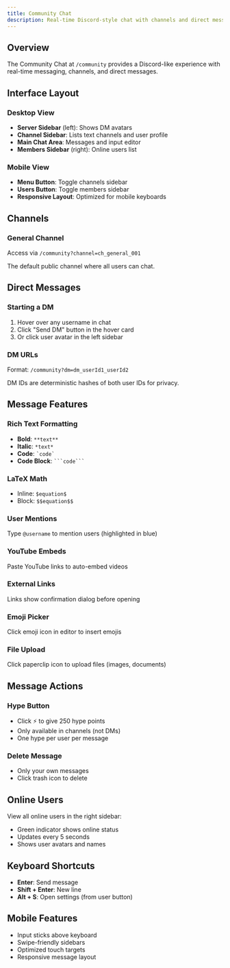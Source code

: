 ```yaml
---
title: Community Chat
description: Real-time Discord-style chat with channels and direct messages
---
```


## Overview

The Community Chat at `/community` provides a Discord-like experience with real-time messaging, channels, and direct messages.

## Interface Layout

### Desktop View
- **Server Sidebar** (left): Shows DM avatars
- **Channel Sidebar**: Lists text channels and user profile
- **Main Chat Area**: Messages and input editor
- **Members Sidebar** (right): Online users list

### Mobile View
- **Menu Button**: Toggle channels sidebar
- **Users Button**: Toggle members sidebar
- **Responsive Layout**: Optimized for mobile keyboards

## Channels

### General Channel
Access via `/community?channel=ch_general_001`

The default public channel where all users can chat.

## Direct Messages

### Starting a DM
1. Hover over any username in chat
2. Click "Send DM" button in the hover card
3. Or click user avatar in the left sidebar

### DM URLs
Format: `/community?dm=dm_userId1_userId2`

DM IDs are deterministic hashes of both user IDs for privacy.

## Message Features

### Rich Text Formatting
- **Bold**: `**text**`
- **Italic**: `*text*`
- **Code**: `` `code` ``
- **Code Block**: ` ```code``` `

### LaTeX Math
- Inline: `$equation$`
- Block: `$$equation$$`

### User Mentions
Type `@username` to mention users (highlighted in blue)

### YouTube Embeds
Paste YouTube links to auto-embed videos

### External Links
Links show confirmation dialog before opening

### Emoji Picker
Click emoji icon in editor to insert emojis

### File Upload
Click paperclip icon to upload files (images, documents)

## Message Actions

### Hype Button
- Click ⚡ to give 250 hype points
- Only available in channels (not DMs)
- One hype per user per message

### Delete Message
- Only your own messages
- Click trash icon to delete

## Online Users

View all online users in the right sidebar:
- Green indicator shows online status
- Updates every 5 seconds
- Shows user avatars and names

## Keyboard Shortcuts

- **Enter**: Send message
- **Shift + Enter**: New line
- **Alt + S**: Open settings (from user button)

## Mobile Features

- Input sticks above keyboard
- Swipe-friendly sidebars
- Optimized touch targets
- Responsive message layout
